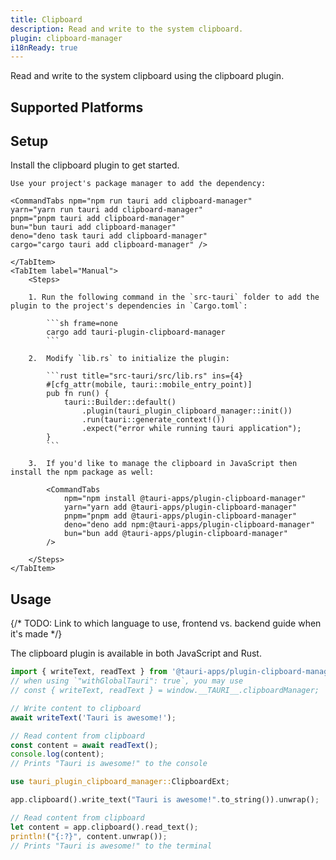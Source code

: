 ```yaml
---
title: Clipboard
description: Read and write to the system clipboard.
plugin: clipboard-manager
i18nReady: true
---
```




<PluginLinks plugin={frontmatter.plugin} />

Read and write to the system clipboard using the clipboard plugin.

## Supported Platforms

<Compatibility plugin={frontmatter.plugin} />

## Setup

Install the clipboard plugin to get started.

<Tabs>
    <TabItem label="Automatic">

    Use your project's package manager to add the dependency:

    <CommandTabs npm="npm run tauri add clipboard-manager"
    yarn="yarn run tauri add clipboard-manager"
    pnpm="pnpm tauri add clipboard-manager"
    bun="bun tauri add clipboard-manager"
    deno="deno task tauri add clipboard-manager"
    cargo="cargo tauri add clipboard-manager" />

    </TabItem>
    <TabItem label="Manual">
        <Steps>

        1. Run the following command in the `src-tauri` folder to add the plugin to the project's dependencies in `Cargo.toml`:

            ```sh frame=none
            cargo add tauri-plugin-clipboard-manager
            ```

        2.  Modify `lib.rs` to initialize the plugin:

            ```rust title="src-tauri/src/lib.rs" ins={4}
            #[cfg_attr(mobile, tauri::mobile_entry_point)]
            pub fn run() {
                tauri::Builder::default()
                    .plugin(tauri_plugin_clipboard_manager::init())
                    .run(tauri::generate_context!())
                    .expect("error while running tauri application");
            }
            ```

        3.  If you'd like to manage the clipboard in JavaScript then install the npm package as well:

            <CommandTabs
                npm="npm install @tauri-apps/plugin-clipboard-manager"
                yarn="yarn add @tauri-apps/plugin-clipboard-manager"
                pnpm="pnpm add @tauri-apps/plugin-clipboard-manager"
                deno="deno add npm:@tauri-apps/plugin-clipboard-manager"
                bun="bun add @tauri-apps/plugin-clipboard-manager"
            />

        </Steps>
    </TabItem>

</Tabs>

## Usage

{/* TODO: Link to which language to use, frontend vs. backend guide when it's made */}

The clipboard plugin is available in both JavaScript and Rust.

<Tabs syncKey="lang">
<TabItem label="JavaScript">

```javascript
import { writeText, readText } from '@tauri-apps/plugin-clipboard-manager';
// when using `"withGlobalTauri": true`, you may use
// const { writeText, readText } = window.__TAURI__.clipboardManager;

// Write content to clipboard
await writeText('Tauri is awesome!');

// Read content from clipboard
const content = await readText();
console.log(content);
// Prints "Tauri is awesome!" to the console
```

</TabItem>
<TabItem label="Rust">

```rust
use tauri_plugin_clipboard_manager::ClipboardExt;

app.clipboard().write_text("Tauri is awesome!".to_string()).unwrap();

// Read content from clipboard
let content = app.clipboard().read_text();
println!("{:?}", content.unwrap());
// Prints "Tauri is awesome!" to the terminal


```

</TabItem>
</Tabs>

<PluginPermissions plugin={frontmatter.plugin} />
